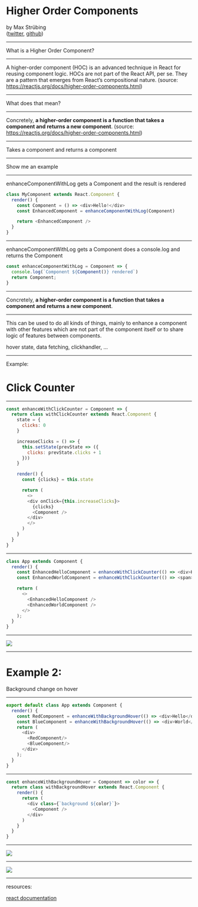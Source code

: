 


<Head>
  <title>Higher Order Components</title>
  <meta name="author" content="Max Strübing" />
</Head>

# Higher Order Components
by Max Strübing  
([twitter](https://twitter.com/mxstrbng), [github](https://github.com/mstruebing))

---

What is a Higher Order Component?

---

A higher-order component (HOC) is an advanced technique in React for reusing component logic. HOCs are not part of the React API, per se. They are a pattern that emerges from React’s compositional nature.
(source: https://reactjs.org/docs/higher-order-components.html)

---

What does that mean?

---

Concretely, **a higher-order component is a function that takes a component and returns a new component**.
(source: https://reactjs.org/docs/higher-order-components.html)

---

Takes a component and returns a component

---

Show me an example

---

enhanceComponentWithLog gets a Component and the result is rendered

```js
class MyComponent extends React.Component {
  render() {
    const Component = () => <div>Hello!</div>
    const EnhancedComponent = enhanceComponentWithLog(Component)

    return <EnhancedComponent />
  }
}
```

---

enhanceComponentWithLog gets a Component does a console.log and returns the Component

```js
const enhanceComponentWithLog = Component => {
  console.log(`Component ${Component()} rendered`)
  return Component;
}
```

---

Concretely, **a higher-order component is a function that takes a component and returns a new component**.

---

This can be used to do all kinds of things, mainly to enhance a component with other features which are not part of the component itself or to share
logic of features between components.

hover state, data fetching, clickhandler, ...

---

Example:

# Click Counter

---

```js
const enhanceWithClickCounter = Component => {
  return class withClickCounter extends React.Component {
    state = {
      clicks: 0
    }

    increaseClicks = () => {
      this.setState(prevState => ({
        clicks: prevState.clicks + 1
      }))
    }

    render() {
      const {clicks} = this.state

      return (
        <>
        <div onClick={this.increaseClicks}>
          {clicks}
          <Component />
        </div>
        </>
      )
    }
  }
}
```

---

```js 
class App extends Component {
  render() {
    const EnhancedHelloComponent = enhanceWithClickCounter(() => <div>Hello</div>)
    const EnhancedWorldComponent = enhanceWithClickCounter(() => <span>World</span>)

    return (
      <>
        <EnhancedHelloComponent />
        <EnhancedWorldComponent />
      </>
    );
  }
}
```

---

<img src="/images/higher-order-components/example.png" />  

---

# Example 2:

Background change on hover

---

```js
export default class App extends Component {
  render() {
    const RedComponent = enhanceWithBackgroundHover(() => <div>Hello</div>)("red")
    const BlueComponent = enhanceWithBackgroundHover(() => <div>World</div>)("blue")
    return (
      <div>
        <RedComponent/>
        <BlueComponent/>
      </div>
    );
  }
}
```

---

```js
const enhanceWithBackgroundHover = Component => color => {
  return class withBackgroundHover extends React.Component {
    render() {
      return (
        <div class={`background ${color}`}>
          <Component />
        </div>
      )
    }
  }
}
```

---

<img src="/images/higher-order-components/example2-1.png" />  

-----

<img src="/images/higher-order-components/example2-2.png" />  

---

resources:

[react documentation](https://reactjs.org/docs/higher-order-components.html)
